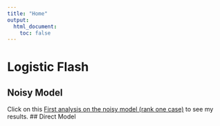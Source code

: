 ```yaml
---
title: "Home"
output:
  html_document:
    toc: false
---
```


# Logistic Flash

## Noisy Model
Click on this [First analysis on the noisy model (rank one case)](first-analysis.html) to see my results.
## Direct Model
